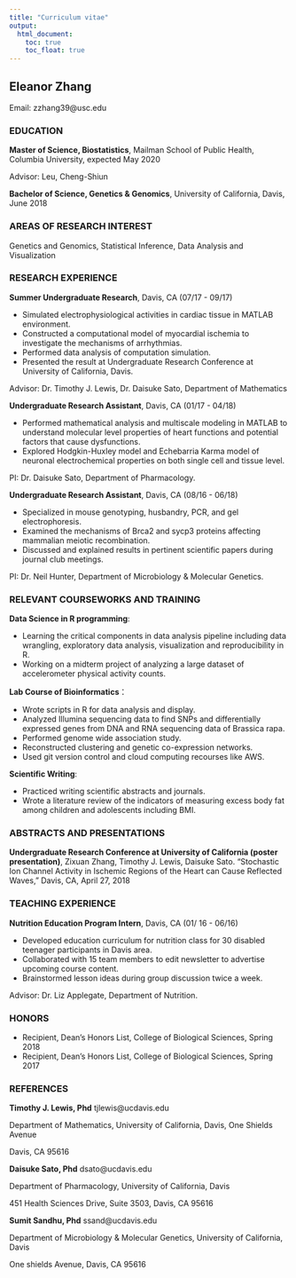 ```yaml
---
title: "Curriculum vitae"
output:
  html_document: 
    toc: true
    toc_float: true
---
```


## Eleanor Zhang 

Email: zzhang39@usc.edu 

### EDUCATION 

__Master of Science, Biostatistics__, Mailman School of Public Health, Columbia University, expected May 2020 

Advisor: Leu, Cheng-Shiun 

 
__Bachelor of Science, Genetics & Genomics__, University of California, Davis, June 2018 


### AREAS OF RESEARCH INTEREST 

Genetics and Genomics, Statistical Inference, Data Analysis and Visualization 


### RESEARCH EXPERIENCE 

__Summer Undergraduate Research__, Davis, CA (07/17 - 09/17) 

* Simulated electrophysiological activities in cardiac tissue in MATLAB environment. 
* Constructed a computational model of myocardial ischemia to investigate the mechanisms of arrhythmias. 
* Performed data analysis of computation simulation. 
* Presented the result at Undergraduate Research Conference at University of California, Davis.  

Advisor: Dr. Timothy J. Lewis, Dr. Daisuke Sato, Department of Mathematics 


__Undergraduate Research Assistant__, Davis, CA (01/17 - 04/18) 

* Performed mathematical analysis and multiscale modeling in MATLAB to understand molecular level properties of heart functions and potential factors that cause dysfunctions. 
* Explored Hodgkin-Huxley model and Echebarria Karma model of neuronal electrochemical properties on both single cell and tissue level.  

PI: Dr. Daisuke Sato, Department of Pharmacology. 


__Undergraduate Research Assistant__, Davis, CA (08/16 - 06/18) 

* Specialized in mouse genotyping, husbandry, PCR, and gel electrophoresis. 
* Examined the mechanisms of Brca2 and sycp3 proteins affecting mammalian meiotic recombination.  
* Discussed and explained results in pertinent scientific papers during journal club meetings. 

PI: Dr. Neil Hunter, Department of Microbiology & Molecular Genetics. 


### RELEVANT COURSEWORKS AND TRAINING 

__Data Science in R programming__: 

* Learning the critical components in data analysis pipeline including data wrangling, exploratory data analysis, visualization and reproducibility in R. 
* Working on a midterm project of analyzing a large dataset of accelerometer physical activity counts. 
     

__Lab Course of Bioinformatics__： 

* Wrote scripts in R for data analysis and display. 
* Analyzed Illumina sequencing data to find SNPs and differentially expressed genes from DNA and RNA sequencing data of Brassica rapa. 
* Performed genome wide association study. 
* Reconstructed clustering and genetic co-expression networks. 
* Used git version control and cloud computing recourses like AWS. 

__Scientific Writing__: 

* Practiced writing scientific abstracts and journals. 
* Wrote a literature review of the indicators of measuring excess body fat among children and adolescents including BMI. 


### ABSTRACTS AND PRESENTATIONS 

__Undergraduate Research Conference at University of California (poster presentation)__, Zixuan Zhang, Timothy J. Lewis, Daisuke Sato. “Stochastic Ion Channel Activity in Ischemic Regions of the Heart can Cause Reflected Waves,” Davis, CA, April 27, 2018 


### TEACHING EXPERIENCE 

__Nutrition Education Program Intern__, Davis, CA (01/ 16 - 06/16) 

* Developed education curriculum for nutrition class for 30 disabled teenager participants in Davis area. 
* Collaborated with 15 team members to edit newsletter to advertise upcoming course content. 
* Brainstormed lesson ideas during group discussion twice a week.  

Advisor: Dr. Liz Applegate, Department of Nutrition. 

### HONORS 

* Recipient, Dean’s Honors List, College of Biological Sciences, Spring 2018 
* Recipient, Dean’s Honors List, College of Biological Sciences, Spring 2017 


### REFERENCES 

__Timothy J. Lewis, Phd__            tjlewis@ucdavis.edu 

Department of Mathematics, University of California, Davis, One Shields Avenue 

Davis, CA 95616 


__Daisuke Sato, Phd__               dsato@ucdavis.edu 

Department of Pharmacology, University of California, Davis  

451 Health Sciences Drive, Suite 3503, Davis, CA 95616 

 
__Sumit Sandhu, Phd__              ssand@ucdavis.edu 

Department of Microbiology & Molecular Genetics, University of California, Davis 

One shields Avenue, Davis, CA 95616 

 

 

 

 

 

 

 

 

 

 

 

 

 

 

 

 

 

 



